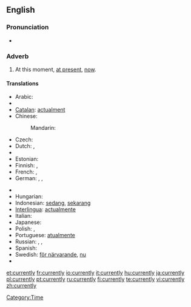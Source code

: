 ==English==

===Pronunciation===
* {{audio|en-us-currently.ogg|Audio (US)}}

===Adverb===
{{en-adv}}

# At this moment, [[at present]], [[now]].

====Translations====
{{trans-top|At this moment}}
* Arabic: {{t|ar|حاليا|alt=حالياً|tr=Halíyyan|sc=Arab}}
* {{trreq|Armenian}}
* [[Catalan]]: [[actualment]]
* Chinese:
*: Mandarin: {{t-|cmn|目前|tr=mùqián|sc=Hani|xs=Mandarin}}
* Czech: {{t-|cs|momentálně}}
* Dutch: {{t+|nl|momenteel}}, {{t+|nl|huidig}}
* {{trreq|Esperanto}}
* Estonian: {{t-|et|praegu}}
* Finnish: {{t+|fi|parhaillaan}}, {{t|fi|parastaikaa}}
* French: {{t+|fr|maintenant}}, {{t+|fr|actuellement}}
* German: {{t+|de|momentan}},  {{t|de|zur Zeit}},  {{t+|de|zurzeit}}
{{trans-mid}}
* {{trreq|Hebrew}}
* Hungarian: {{t+|hu|jelenleg}}
* Indonesian: [[sedang]], [[sekarang]]
* [[Interlingua]]: [[actualmente]]
* Italian: {{t+|it|attualmente}}
* Japanese: {{t+|ja|現在|alt=現在は|tr=げんざいは, genzai-wa|sc=Jpan}}
* Polish: {{t+|pl|obecnie}}, {{t+|pl|aktualnie}}
* Portuguese: [[atualmente]]
* Russian: {{t|ru|в данный момент|sc=Cyrl}}, {{t|ru|в настоящее время|sc=Cyrl}}, {{t+|ru|сейчас|sc=Cyrl}}
* Spanish: {{t-|es|actualmente}}
* Swedish: [[för närvarande]], [[nu]]
* {{trreq|Thai}}
{{trans-bottom}}

[[Category:Time]]

[[et:currently]]
[[fr:currently]]
[[io:currently]]
[[it:currently]]
[[hu:currently]]
[[ja:currently]]
[[pl:currently]]
[[pt:currently]]
[[ru:currently]]
[[fi:currently]]
[[te:currently]]
[[vi:currently]]
[[zh:currently]]
